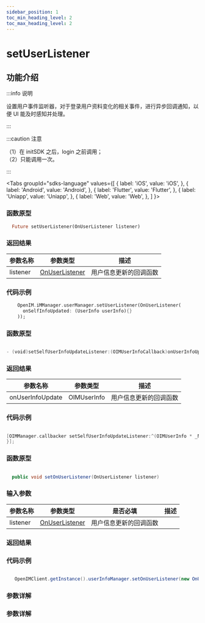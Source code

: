 ```yaml
---
sidebar_position: 1
toc_min_heading_level: 2
toc_max_heading_level: 2
---
```


# setUserListener

## 功能介绍

:::info 说明

设置用户事件监听器，对于登录用户资料变化的相关事件，进行异步回调通知，以便 UI 能及时感知并处理。

:::

:::caution 注意

（1）在 initSDK 之后，login 之前调用；  
（2）只能调用一次。

:::

<Tabs
groupId="sdks-language"
values={[
{ label: 'iOS', value: 'iOS', },
{ label: 'Android', value: 'Android', },
{ label: 'Flutter', value: 'Flutter', },
{ label: 'Uniapp', value: 'Uniapp', },
{ label: 'Web', value: 'Web', },
]
}>

<TabItem value="Flutter">

### 函数原型

```dart showLineNumbers
  Future setUserListener(OnUserListener listener)
```

### 返回结果

| 参数名称         | 参数类型    | 描述                   |
| ---------------- | ----------- | ---------------------- |
| listener | [OnUserListener](docs/sdks/Listener/UserListener.mdx) | 用户信息更新的回调函数 |

### 代码示例

```dart showLineNumbers
    OpenIM.iMManager.userManager.setUserListener(OnUserListener(
      onSelfInfoUpdated: (UserInfo userInfo){}
    ));
```


</TabItem>

<TabItem value="iOS">

### 函数原型

```swift

- (void)setSelfUserInfoUpdateListener:(OIMUserInfoCallback)onUserInfoUpdate;

```

### 返回结果

| 参数名称         | 参数类型    | 描述                   |
| ---------------- | ----------- | ---------------------- |
| onUserInfoUpdate | OIMUserInfo | 用户信息更新的回调函数 |

### 代码示例

```swift showLineNumbers

[OIMManager.callbacker setSelfUserInfoUpdateListener:^(OIMUserInfo * _Nullable userInfo) {
}];

```

</TabItem>

<TabItem value="Android">

### 函数原型

```java showLineNumbers

  public void setOnUserListener(OnUserListener listener)

```

### 输入参数

| 参数名称 | 参数类型 | 是否必填 | 描述    |
| -------- | -------- | -------- | ------- |
| listener | [OnUserListener](docs/sdks/Listener/UserListener.mdx) | 用户信息更新的回调函数 |

### 返回结果


### 代码示例

```java showLineNumbers

   OpenIMClient.getInstance().userInfoManager.setOnUserListener(new OnUserListener(){...})

```

</TabItem>

<TabItem value="Web">

### 参数详解

</TabItem>

<TabItem value="Uniapp">

### 参数详解

</TabItem>

</Tabs>

